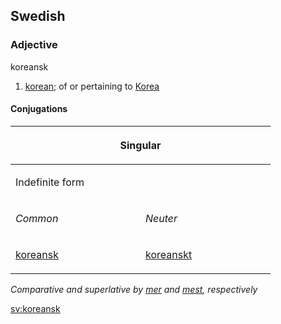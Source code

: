 ==Swedish==
===Adjective===
;koreansk
#[[korean]]; of or pertaining to [[Korea]]

====Conjugations====
{| border=1 cellspacing=0 
|- bgcolor="#FFFFF0" align=center
! colspan=4 width=400 | Singular
! rowspan=3 width=100 | Plural
|- bgcolor="#FFFFF0" align=center
! colspan=2 width=200 | Indefinite form
! colspan=2 width=200 | Definite form
|- bgcolor="#FFFFF0" align=center
| width=100 | ''Common''
| width=100 | ''Neuter''
| width=100 | ''Sexus maskuline''
| width=100 | ''Other sexus''
|- align=center
| [[koreansk]]
| [[koreanskt]]
| [[koreanske]]
| [[koreanska]]
| [[koreanska]]
|}
''Comparative and superlative by [[mer]] and [[mest]], respectively''

[[sv:koreansk]]